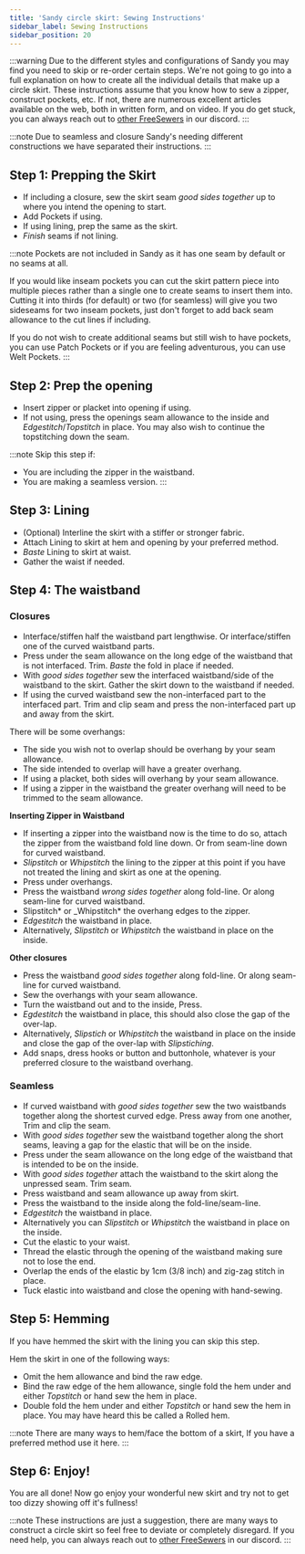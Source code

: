 ```yaml
---
title: 'Sandy circle skirt: Sewing Instructions'
sidebar_label: Sewing Instructions
sidebar_position: 20
---
```


:::warning
Due to the different styles and configurations of Sandy you may find you need
to skip or re-order certain steps. We're not going to go into a full
explanation on how to create all the individual details that make up a circle
skirt. These instructions assume that you know how to sew a zipper, construct
pockets, etc. If not, there are numerous excellent articles available on the
web, both in written form, and on video. If you do get stuck, you can always
reach out to [other FreeSewers](https://discord.freesewing.org/) in our
discord.
:::

:::note
Due to seamless and closure Sandy's needing different constructions we have
separated their instructions.
:::

## Step 1: Prepping the Skirt

- If including a closure, sew the skirt seam _good sides together_ up to where
  you intend the opening to start.
- Add Pockets if using.
- If using lining, prep the same as the skirt.
- _Finish_ seams if not lining.

:::note
Pockets are not included in Sandy as it has one seam by default or no seams at
all.

If you would like inseam pockets you can cut the skirt pattern piece into
multiple pieces rather than a single one to create seams to insert them into.
Cutting it into thirds (for default) or two (for seamless) will give you two
sideseams for two inseam pockets, just don't forget to add back seam allowance
to the cut lines if including.

If you do not wish to create additional seams but still wish to have pockets,
you can use Patch Pockets or if you are feeling adventurous, you can use Welt
Pockets.
:::

## Step 2: Prep the opening

- Insert zipper or placket into opening if using.
- If not using, press the openings seam allowance to the inside and
  _Edgestitch_/_Topstitch_ in place. You may also wish to continue the
  topstitching down the seam.

:::note
Skip this step if:

- You are including the zipper in the waistband.
- You are making a seamless version.
  :::

## Step 3: Lining

- (Optional) Interline the skirt with a stiffer or stronger fabric.
- Attach Lining to skirt at hem and opening by your preferred method.
- _Baste_ Lining to skirt at waist.
- Gather the waist if needed.

## Step 4: The waistband

### Closures

- Interface/stiffen half the waistband part lengthwise. Or interface/stiffen
  one of the curved waistband parts.
- Press under the seam allowance on the long edge of the waistband that is not
  interfaced. Trim. _Baste_ the fold in place if needed.
- With _good sides together_ sew the interfaced waistband/side of the waistband
  to the skirt. Gather the skirt down to the waistband if needed.
- If using the curved waistband sew the non-interfaced part to the interfaced
  part. Trim and clip seam and press the non-interfaced part up and away from
  the skirt.

There will be some overhangs:

- The side you wish not to overlap should be overhang by your seam allowance.
- The side intended to overlap will have a greater overhang.
- If using a placket, both sides will overhang by your seam allowance.
- If using a zipper in the waistband the greater overhang will need to be
  trimmed to the seam allowance.

**Inserting Zipper in Waistband**

- If inserting a zipper into the waistband now is the time to do so, attach the
  zipper from the waistband fold line down. Or from seam-line down for curved
  waistband.
- _Slipstitch_ or _Whipstitch_ the lining to the zipper at this point if you
  have not treated the lining and skirt as one at the opening.
- Press under overhangs.
- Press the waistband _wrong sides together_ along fold-line. Or along
  seam-line for curved waistband.
- Slipstitch* or \_Whipstitch* the overhang edges to the zipper.
- _Edgestitch_ the waistband in place.
- Alternatively, _Slipstitch_ or _Whipstitch_ the waistband in place on the
  inside.

**Other closures**

- Press the waistband _good sides together_ along fold-line. Or along seam-line
  for curved waistband.
- Sew the overhangs with your seam allowance.
- Turn the waistband out and to the inside, Press.
- _Egdestitch_ the waistband in place, this should also close the gap of the
  over-lap.
- Alternatively, _Slipstich_ or _Whipstitch_ the waistband in place on the
  inside and close the gap of the over-lap with _Slipstiching_.
- Add snaps, dress hooks or button and buttonhole, whatever is your preferred
  closure to the waistband overhang.

### Seamless

- If curved waistband with _good sides together_ sew the two waistbands
  together along the shortest curved edge. Press away from one another, Trim
  and clip the seam.
- With _good sides together_ sew the waistband together along the short seams,
  leaving a gap for the elastic that will be on the inside.
- Press under the seam allowance on the long edge of the waistband that is
  intended to be on the inside.
- With _good sides together_ attach the waistband to the skirt along the
  unpressed seam. Trim seam.
- Press waistband and seam allowance up away from skirt.
- Press the waistband to the inside along the fold-line/seam-line.
- _Edgestitch_ the waistband in place.
- Alternatively you can _Slipstitch_ or _Whipstitch_ the waistband in place on
  the inside.
- Cut the elastic to your waist.
- Thread the elastic through the opening of the waistband making sure not to
  lose the end.
- Overlap the ends of the elastic by 1cm (3/8 inch) and zig-zag stitch in
  place.
- Tuck elastic into waistband and close the opening with hand-sewing.

## Step 5: Hemming

If you have hemmed the skirt with the lining you can skip this step.

Hem the skirt in one of the following ways:

- Omit the hem allowance and bind the raw edge.
- Bind the raw edge of the hem allowance, single fold the hem under and either
  _Topstitch_ or hand sew the hem in place.
- Double fold the hem under and either _Topstitch_ or hand sew the hem in
  place. You may have heard this be called a Rolled hem.

:::note
There are many ways to hem/face the bottom of a skirt, If you have a preferred
method use it here.
:::

## Step 6: Enjoy!

You are all done! Now go enjoy your wonderful new skirt and try not to get too
dizzy showing off it's fullness!

:::note
These instructions are just a suggestion, there are many ways to construct a
circle skirt so feel free to deviate or completely disregard. If you need help,
you can always reach out to [other FreeSewers](https://discord.freesewing.org/)
in our discord.
:::

